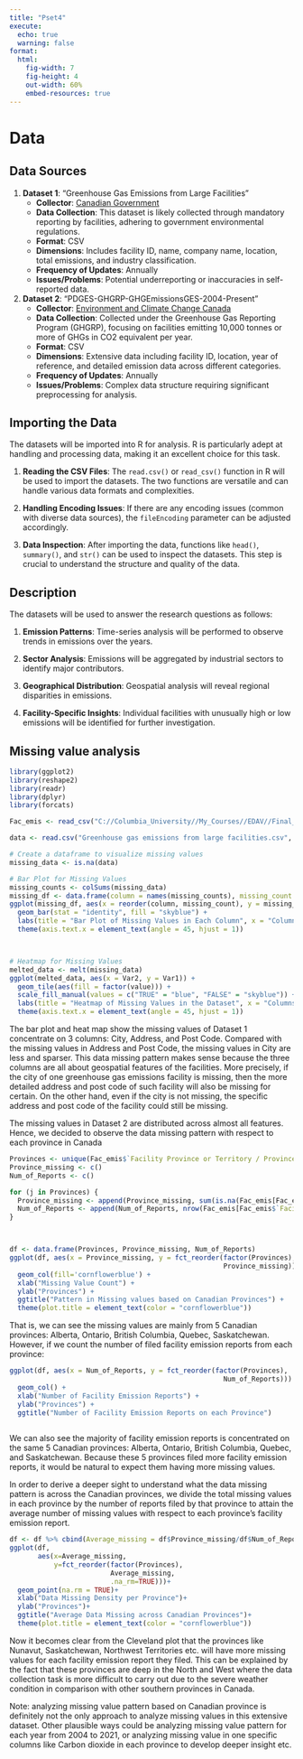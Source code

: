 ```yaml
---
title: "Pset4"
execute:
  echo: true
  warning: false
format:
  html:
    fig-width: 7
    fig-height: 4
    out-width: 60%
    embed-resources: true
---
```


# Data

## Data Sources

1.  **Dataset 1**: "Greenhouse Gas Emissions from Large Facilities"
    -   **Collector**: [Canadian Government](https://open.canada.ca/data/en/dataset/756bc907-34bb-4b33-9a87-b3c1a6c3f292/resource/d069f676-021a-4ebb-831d-915492b602dd)
    -   **Data Collection**: This dataset is likely collected through mandatory reporting by facilities, adhering to government environmental regulations.
    -   **Format**: CSV
    -   **Dimensions**: Includes facility ID, name, company name, location, total emissions, and industry classification.
    -   **Frequency of Updates**: Annually
    -   **Issues/Problems**: Potential underreporting or inaccuracies in self-reported data.
2.  **Dataset 2**: "PDGES-GHGRP-GHGEmissionsGES-2004-Present"
    -   **Collector**: [Environment and Climate Change Canada](https://open.canada.ca/data/en/dataset/a8ba14b7-7f23-462a-bdbb-83b0ef629823/resource/14ea1309-666a-420e-89cc-7ec294abe890)
    -   **Data Collection**: Collected under the Greenhouse Gas Reporting Program (GHGRP), focusing on facilities emitting 10,000 tonnes or more of GHGs in CO2 equivalent per year.
    -   **Format**: CSV
    -   **Dimensions**: Extensive data including facility ID, location, year of reference, and detailed emission data across different categories.
    -   **Frequency of Updates**: Annually
    -   **Issues/Problems**: Complex data structure requiring significant preprocessing for analysis.

## Importing the Data

The datasets will be imported into R for analysis. R is particularly adept at handling and processing data, making it an excellent choice for this task.

1.  **Reading the CSV Files**: The `read.csv()` or `read_csv()` function in R will be used to import the datasets. The two functions are versatile and can handle various data formats and complexities.

2.  **Handling Encoding Issues**: If there are any encoding issues (common with diverse data sources), the `fileEncoding` parameter can be adjusted accordingly.

3.  **Data Inspection**: After importing the data, functions like `head()`, `summary()`, and `str()` can be used to inspect the datasets. This step is crucial to understand the structure and quality of the data.

## Description

The datasets will be used to answer the research questions as follows:

1.  **Emission Patterns**: Time-series analysis will be performed to observe trends in emissions over the years.

2.  **Sector Analysis**: Emissions will be aggregated by industrial sectors to identify major contributors.

3.  **Geographical Distribution**: Geospatial analysis will reveal regional disparities in emissions.

4.  **Facility-Specific Insights**: Individual facilities with unusually high or low emissions will be identified for further investigation.

## Missing value analysis

```r
library(ggplot2)
library(reshape2)
library(readr)
library(dplyr)
library(forcats)

Fac_emis <- read_csv("C://Columbia_University//My_Courses//EDAV//Final_Project//Pset4//PDGES-GHGRP-GHGEmissionsGES-2004-Present.csv", locale=locale(encoding="latin1"))

data <- read.csv("Greenhouse gas emissions from large facilities.csv", na.strings = c("", "n/a", "N/A", "NA"))

# Create a dataframe to visualize missing values
missing_data <- is.na(data)

# Bar Plot for Missing Values
missing_counts <- colSums(missing_data)
missing_df <- data.frame(column = names(missing_counts), missing_count = missing_counts)
ggplot(missing_df, aes(x = reorder(column, missing_count), y = missing_count)) +
  geom_bar(stat = "identity", fill = "skyblue") +
  labs(title = "Bar Plot of Missing Values in Each Column", x = "Columns", y = "Number of Missing Values") +
  theme(axis.text.x = element_text(angle = 45, hjust = 1))




```

```r
# Heatmap for Missing Values
melted_data <- melt(missing_data)
ggplot(melted_data, aes(x = Var2, y = Var1)) +
  geom_tile(aes(fill = factor(value))) +
  scale_fill_manual(values = c("TRUE" = "blue", "FALSE" = "skyblue")) +
  labs(title = "Heatmap of Missing Values in the Dataset", x = "Columns", y = "Rows") +
  theme(axis.text.x = element_text(angle = 45, hjust = 1))
```


The bar plot and heat map show the missing values of Dataset 1 concentrate on 3 columns: City, Address, and Post Code. Compared with the missing values in Address and Post Code, the missing values in City are less and sparser. This data missing pattern makes sense because the three columns are all about geospatial features of the facilities. More precisely, if the city of one greenhouse gas emissions facility is missing, then the more detailed address and post code of such facility will also be missing for certain. On the other hand, even if the city is not missing, the specific address and post code of the facility could still be missing.



The missing values in Dataset 2 are distributed across almost all features. Hence, we decided to observe the data missing pattern with respect to each province in Canada

```r
Provinces <- unique(Fac_emis$`Facility Province or Territory / Province ou territoire de l'installation`)
Province_missing <- c()
Num_of_Reports <- c()

for (j in Provinces) {
  Province_missing <- append(Province_missing, sum(is.na(Fac_emis[Fac_emis$`Facility Province or Territory / Province ou territoire de l'installation` == j, ])))
  Num_of_Reports <- append(Num_of_Reports, nrow(Fac_emis[Fac_emis$`Facility Province or Territory / Province ou territoire de l'installation` == j, ]))
}



df <- data.frame(Provinces, Province_missing, Num_of_Reports)
ggplot(df, aes(x = Province_missing, y = fct_reorder(factor(Provinces), 
                                                     Province_missing))) +
  geom_col(fill='cornflowerblue') +
  xlab("Missing Value Count") +
  ylab("Provinces") +
  ggtitle("Pattern in Missing values based on Canadian Provinces") +
  theme(plot.title = element_text(color = "cornflowerblue"))
```

That is, we can see the missing values are mainly from 5 Canadian provinces: Alberta, Ontario, British Columbia, Quebec, Saskatchewan. However, if we count the number of filed facility emission reports from each province:


```r
ggplot(df, aes(x = Num_of_Reports, y = fct_reorder(factor(Provinces), 
                                                     Num_of_Reports))) +
  geom_col() +
  xlab("Number of Facility Emission Reports") +
  ylab("Provinces") +
  ggtitle("Number of Facility Emission Reports on each Province")
  
```
We can also see the majority of facility emission reports is concentrated on the same 5 Canadian provinces: Alberta, Ontario, British Columbia, Quebec, and Saskatchewan. Because these 5 provinces filed more facility emission reports, it would be natural to expect them having more missing values. 

In order to derive a deeper sight to understand what the data missing pattern is across the Canadian provinces, we divide the total missing values in each province by the number of reports filed by that province to attain the average number of missing values with respect to each province's facility emission report. 


```r
df <- df %>% cbind(Average_missing = df$Province_missing/df$Num_of_Reports)
ggplot(df,
       aes(x=Average_missing, 
           y=fct_reorder(factor(Provinces), 
                         Average_missing, 
                         .na_rm=TRUE)))+
  geom_point(na.rm = TRUE)+
  xlab("Data Missing Density per Province")+
  ylab("Provinces")+
  ggtitle("Average Data Missing across Canadian Provinces")+
  theme(plot.title = element_text(color = "cornflowerblue"))
```

Now it becomes clear from the Cleveland plot that the provinces like Nunavut, Saskatchewan, Northwest Territories etc. will have more missing values for each facility emission report they filed. This can be explained by the fact that these provinces are deep in the North and West where the data collection task is more difficult to carry out due to the severe weather condition in comparison with other southern provinces in Canada. 

Note: analyzing missing value pattern based on Canadian province is definitely not the only approach to analyze missing values in this extensive dataset. Other plausible ways could be analyzing missing value pattern for each year from 2004 to 2021, or analyzing missing value in one specific columns like Carbon dioxide in each province to develop deeper insight etc. 
